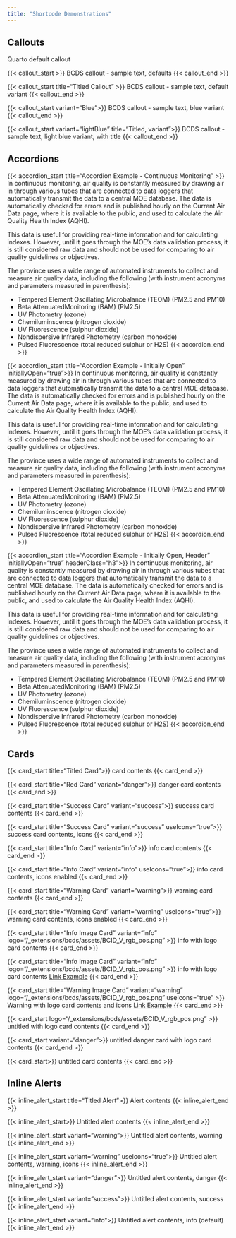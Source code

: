 ```yaml
---
title: "Shortcode Demonstrations"
---
```


## Callouts

::: {.callout-note}
Quarto default callout
:::

{{< callout_start >}}
BCDS callout - sample text, defaults
{{< callout_end >}}

{{< callout_start title="Titled Callout" >}}
BCDS callout - sample text, default variant
{{< callout_end >}}

{{< callout_start variant="Blue">}}
BCDS callout - sample text, blue variant
{{< callout_end >}}

{{< callout_start variant="lightBlue" title="Titled, variant">}}
BCDS callout - sample text, light blue variant, with title
{{< callout_end >}}

## Accordions

{{< accordion_start title="Accordion Example - Continuous Monitoring" >}}
In continuous monitoring, air quality is constantly measured by drawing air in through various tubes that are connected to data loggers that automatically transmit the data to a central MOE database. The data is automatically checked for errors and is published hourly on the Current Air Data page, where it is available to the public, and used to calculate the Air Quality Health Index (AQHI).

This data is useful for providing real-time information and for calculating indexes. However, until it goes through the MOE's data validation process, it is still considered raw data and should not be used for comparing to air quality guidelines or objectives.

The province uses a wide range of automated instruments to collect and measure air quality data, including the following (with instrument acronyms and parameters measured in parenthesis):

-   Tempered Element Oscillating Microbalance (TEOM) (PM2.5 and PM10)
-   Beta AttenuatedMonitoring (BAM) (PM2.5)
-   UV Photometry (ozone)
-   Chemiluminscence (nitrogen dioxide)
-   UV Fluorescence (sulphur dioxide)
-   Nondispersive Infrared Photometry (carbon monoxide)
-   Pulsed Fluorescence (total reduced sulphur or H2S)
{{< accordion_end >}}

{{< accordion_start title="Accordion Example - Initially Open" initiallyOpen="true">}}
In continuous monitoring, air quality is constantly measured by drawing air in through various tubes that are connected to data loggers that automatically transmit the data to a central MOE database. The data is automatically checked for errors and is published hourly on the Current Air Data page, where it is available to the public, and used to calculate the Air Quality Health Index (AQHI).

This data is useful for providing real-time information and for calculating indexes. However, until it goes through the MOE's data validation process, it is still considered raw data and should not be used for comparing to air quality guidelines or objectives.

The province uses a wide range of automated instruments to collect and measure air quality data, including the following (with instrument acronyms and parameters measured in parenthesis):

-   Tempered Element Oscillating Microbalance (TEOM) (PM2.5 and PM10)
-   Beta AttenuatedMonitoring (BAM) (PM2.5)
-   UV Photometry (ozone)
-   Chemiluminscence (nitrogen dioxide)
-   UV Fluorescence (sulphur dioxide)
-   Nondispersive Infrared Photometry (carbon monoxide)
-   Pulsed Fluorescence (total reduced sulphur or H2S)
{{< accordion_end >}}

{{< accordion_start title="Accordion Example - Initially Open, Header" initiallyOpen="true" headerClass="h3">}}
In continuous monitoring, air quality is constantly measured by drawing air in through various tubes that are connected to data loggers that automatically transmit the data to a central MOE database. The data is automatically checked for errors and is published hourly on the Current Air Data page, where it is available to the public, and used to calculate the Air Quality Health Index (AQHI).

This data is useful for providing real-time information and for calculating indexes. However, until it goes through the MOE's data validation process, it is still considered raw data and should not be used for comparing to air quality guidelines or objectives.

The province uses a wide range of automated instruments to collect and measure air quality data, including the following (with instrument acronyms and parameters measured in parenthesis):

-   Tempered Element Oscillating Microbalance (TEOM) (PM2.5 and PM10)
-   Beta AttenuatedMonitoring (BAM) (PM2.5)
-   UV Photometry (ozone)
-   Chemiluminscence (nitrogen dioxide)
-   UV Fluorescence (sulphur dioxide)
-   Nondispersive Infrared Photometry (carbon monoxide)
-   Pulsed Fluorescence (total reduced sulphur or H2S)
{{< accordion_end >}}

## Cards

{{< card_start title="Titled Card">}}
card contents
{{< card_end >}}

{{< card_start title="Red Card" variant="danger">}}
danger card contents
{{< card_end >}}

{{< card_start title="Success Card" variant="success">}}
success card contents
{{< card_end >}}


{{< card_start title="Success Card" variant="success" useIcons="true">}}
success card contents, icons
{{< card_end >}}

{{< card_start title="Info Card" variant="info">}}
info card contents
{{< card_end >}}

{{< card_start title="Info Card" variant="info" useIcons="true">}}
info card contents, icons enabled
{{< card_end >}}

{{< card_start title="Warning Card" variant="warning">}}
warning card contents
{{< card_end >}}

{{< card_start title="Warning Card" variant="warning" useIcons="true">}}
warning card contents, icons enabled
{{< card_end >}}


{{< card_start title="Info Image Card" variant="info" logo="/_extensions/bcds/assets/BCID_V_rgb_pos.png" >}}
info with logo card contents
{{< card_end >}}

{{< card_start title="Info Image Card" variant="info" logo="/_extensions/bcds/assets/BCID_V_rgb_pos.png" >}}
info with logo card contents
[Link Example](https://github.com/bcgov/nr-epd-aq-statements/)
{{< card_end >}}

{{< card_start title="Warning Image Card" variant="warning" logo="/_extensions/bcds/assets/BCID_V_rgb_pos.png" useIcons="true" >}}
Warning with logo card contents and icons
[Link Example](https://github.com/bcgov/nr-epd-aq-statements/)
{{< card_end >}}

{{< card_start logo="/_extensions/bcds/assets/BCID_V_rgb_pos.png" >}}
untitled with logo card contents
{{< card_end >}}

{{< card_start variant="danger">}}
untitled danger card with logo card contents
{{< card_end >}}

{{< card_start>}}
untitled card contents
{{< card_end >}}

## Inline Alerts

{{< inline_alert_start title="Titled Alert">}}
Alert contents
{{< inline_alert_end >}}

{{< inline_alert_start>}}
Untitled alert contents
{{< inline_alert_end >}}

{{< inline_alert_start variant="warning">}}
Untitled alert contents, warning
{{< inline_alert_end >}}

{{< inline_alert_start variant="warning" useIcons="true">}}
Untitled alert contents, warning, icons
{{< inline_alert_end >}}

{{< inline_alert_start variant="danger">}}
Untitled alert contents, danger
{{< inline_alert_end >}}

{{< inline_alert_start variant="success">}}
Untitled alert contents, success
{{< inline_alert_end >}}

{{< inline_alert_start variant="info">}}
Untitled alert contents, info (default)
{{< inline_alert_end >}}
